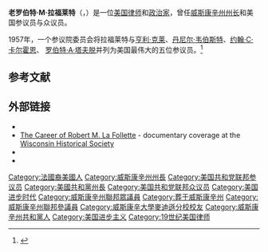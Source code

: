 {{Expand language|1=en|time=2020-12-27T02:52:05+00:00}}
{{Infobox officeholder
|name         = Robert La Follette
|image        = LaFOLLETTE, ROBERT. SENATOR LOC hec.14955 (cropped).jpg
|jr/sr        = 美国参议院议员
|state        = [[威斯康辛州|威斯康辛州]]
|term_start   = 1906年1月4日
|term_end     = 1925年6月18日
|predecessor  = [[Joseph_V._Quarles|Joseph V. Quarles]]
|successor    = [[小罗伯特·拉福莱特|小罗伯特·拉福莱特]]
|order1       = 第二十届[[威斯康辛州州长|威斯康辛州州长]]
|lieutenant1  = [[Jesse_Stone_(Wisconsin_politician)|Jesse Stone]]<br>James O. Davidson
|term_start1  = 1901年1月7日
|term_end1    = 1906年1月1日
|predecessor1 = [[Edward_Scofield|Edward Scofield]]
|successor1   = [[James_O._Davidson|James O. Davidson]]
|state2       = [[威斯康辛州|威斯康辛州]]
|district2    = {{ushr|WI|3|三}}
|term_start2  = 1885年3月4日
|term_end2    = 1891年3月3日
|predecessor2 = [[Burr_W._Jones|Burr W. Jones]]
|successor2   = [[Allen_R._Bushnell|Allen R. Bushnell]]
|birth_name   = Robert Marion La Follette 
|birth_date   = {{birth date|1855|6|14}}
|birth_place  = 美国[[Primrose,_Wisconsin|Primrose, Wisconsin]]
|death_date   = {{death date and age|1925|6|18|1855|6|14}}
|death_place  = 美国[[华盛顿哥伦比亚特区|华盛顿哥伦比亚特区]]
|restingplace = [[Forest_Hill_Cemetery_(Madison,_Wisconsin)|Forest Hill Cemetery]]<br />威斯康辛州[[麦迪逊|麦迪逊]]
|party        = [[共和黨_(美國)|共和黨]]
|otherparty   = [[Progressive_Party_(United_States,_1924–34)|Progressive]] (1924)
|spouse       = [[Belle_Case_La_Follette|Belle Case]]
|children     = 4个，包括[[小罗伯特·拉福莱特|小罗伯特·拉福莱特]]、[[Philip_La_Follette|Philip]]、[[Fola_La_Follette|Fola]]
|education    = [[威斯康星大学|威斯康星大学]]（[[Bachelor_of_Arts|BA]]）
|signature    = Signature of Robert La Follette.svg
}}
'''老罗伯特·M·拉福莱特'''（{{lang-en|Robert M. La Follette Sr.}}，{{bd|1855年|6月14日|1925年|6月18日}}）是一位[[美国|美国]][[律师|律师]]和[[政治家|政治家]]，曾任[[威斯康辛州州长|威斯康辛州州长]]和美国参议员与众议员。

1957年，一个参议院委员会将拉福莱特与[[亨利·克莱|亨利·克莱]]、[[丹尼尔·韦伯斯特|丹尼尔·韦伯斯特]]、[[约翰·C·卡尔霍恩|约翰·C·卡尔霍恩]]、 [[罗伯特·A·塔夫脱|罗伯特·A·塔夫脱]]并列为美国最伟大的五位参议员。<ref>{{cite web|url=http://www.senate.gov/artandhistory/history/minute/The_Famous_Five.htm|title=The "Famous Five"|accessdate=2007-01-29|archive-date=2018-06-15|archive-url=https://web.archive.org/web/20180615190700/https://www.senate.gov/artandhistory/history/minute/The_Famous_Five.htm|dead-url=no}}</ref>

==参考文献==
{{reflist}}
==外部链接==
{{Wikiquote}}
{{Commons category|Robert M. La Follette, Sr.}}
* {{worldcat id|id=lccn-n50-41743}}
* [https://www.wisconsinhistory.org/turningpoints/tp-035/ The Career of Robert M. La Follette] - documentary coverage at the [[Wisconsin_Historical_Society|Wisconsin Historical Society]]
* {{Find a Grave|593}}
* {{PM20|FID=pe/010801}}

{{DEFAULTSORT: Follette, Robert}}
[[Category:法國裔美國人|Category:法國裔美國人]]
[[Category:威斯康辛州州長|Category:威斯康辛州州長]]
[[Category:美国共和党联邦参议员|Category:美国共和党联邦参议员]]
[[Category:美國共和黨州長|Category:美國共和黨州長]]
[[Category:美国共和党联邦众议员|Category:美国共和党联邦众议员]]
[[Category:美国进步时代|Category:美国进步时代]]
[[Category:威斯康辛州聯邦眾議員|Category:威斯康辛州聯邦眾議員]]
[[Category:葬于威斯康辛州|Category:葬于威斯康辛州]]
[[Category:威斯康辛州聯邦參議員|Category:威斯康辛州聯邦參議員]]
[[Category:威斯康辛大學麥迪遜分校校友|Category:威斯康辛大學麥迪遜分校校友]]
[[Category:威斯康辛州共和黨人|Category:威斯康辛州共和黨人]]
[[Category:美国进步主义|Category:美国进步主义]]
[[Category:19世纪美国律师|Category:19世纪美国律师]]